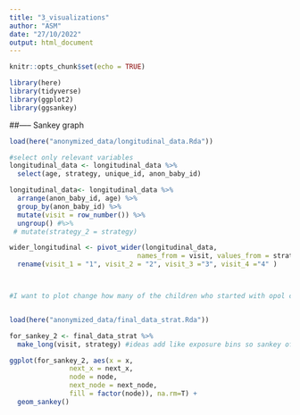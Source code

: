 ```yaml
---
title: "3_visualizations"
author: "ASM"
date: "27/10/2022"
output: html_document
---
```


```r
knitr::opts_chunk$set(echo = TRUE)
```

```r
library(here)
library(tidyverse)
library(ggplot2)
library(ggsankey)
```


##----- Sankey graph

```r
load(here("anonymized_data/longitudinal_data.Rda"))

#select only relevant variables
longitudinal_data <- longitudinal_data %>%
  select(age, strategy, unique_id, anon_baby_id)

longitudinal_data<- longitudinal_data %>%
  arrange(anon_baby_id, age) %>%
  group_by(anon_baby_id) %>%
  mutate(visit = row_number()) %>%
  ungroup() #%>%
 # mutate(strategy_2 = strategy)

wider_longitudinal <- pivot_wider(longitudinal_data,
                                names_from = visit, values_from = strategy ) %>%
  rename(visit_1 = "1", visit_2 = "2", visit_3 ="3", visit_4 ="4" ) 



#I want to plot change how many of the children who started with opol changed to other strategy



```

```r

load(here("anonymized_data/final_data_strat.Rda"))

for_sankey_2 <- final_data_strat %>%
  make_long(visit, strategy) #ideas add like exposure bins so sankey of strategy to exposure bins or something I think sankey makes sense for stuff like that

ggplot(for_sankey_2, aes(x = x, 
               next_x = next_x, 
               node = node, 
               next_node = next_node,
               fill = factor(node)), na.rm=T) +
  geom_sankey()


```

